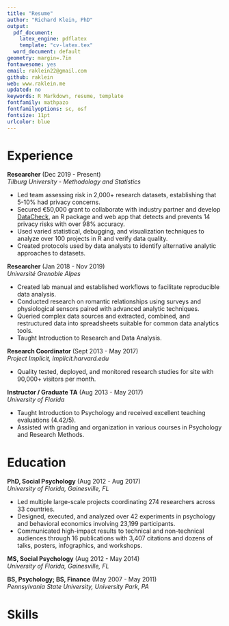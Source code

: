 ```yaml
---
title: "Resume"
author: "Richard Klein, PhD"
output:
  pdf_document:
    latex_engine: pdflatex
    template: "cv-latex.tex"
  word_document: default
geometry: margin=.7in
fontawesome: yes
email: raklein22@gmail.com
github: raklein
web: www.raklein.me
updated: no
keywords: R Markdown, resume, template
fontfamily: mathpazo
fontfamilyoptions: sc, osf
fontsize: 11pt
urlcolor: blue
---
```


# Experience
**Researcher** (Dec 2019 - Present)  
*Tilburg University - Methodology and Statistics*  

- Led team assessing risk in 2,000+ research datasets, establishing that 5-10% had privacy concerns. 
- Secured €50,000 grant to collaborate with industry partner and develop [DataCheck](https://libscie.github.io/datacheck-website/), an R package and web app that detects and prevents 14 privacy risks with over 98% accuracy. 
- Used varied statistical, debugging, and visualization techniques to analyze over 100 projects in R and verify data quality.
- Created protocols used by data analysts to identify alternative analytic approaches to datasets.  

**Researcher** (Jan 2018 - Nov 2019)  
*Université Grenoble Alpes*  

- Created lab manual and established workflows to facilitate reproducible data analysis.
- Conducted research on romantic relationships using surveys and physiological sensors paired with advanced analytic techniques. 
- Queried complex data sources and extracted, combined, and restructured data into spreadsheets suitable for common data analytics tools. 
<!-- - Organized the [Tech and Relationships conference](https://www.easp.eu/news/itm/-822.html) to stimulate industry/academia collaboration. -->
- Taught Introduction to Research and Data Analysis.

**Research Coordinator** (Sept 2013 - May 2017)  
*Project Implicit, implicit.harvard.edu*

- Quality tested, deployed, and monitored research studies for site with 90,000+ visitors per month. 
<!-- - Improved user experience and reduced attrition.  -->

**Instructor / Graduate TA** (Aug 2013 - May 2017)  
*University of Florida* 
<!-- Specifically, TA for: Fall 2013-Summer 2014; Spring 2015; Fall 2016-Spring 2017, Instructor for Fall 2014, Summer 2015 -->

- Taught Introduction to Psychology and received excellent teaching evaluations (4.42/5).
- Assisted with grading and organization in various courses in Psychology and Research Methods. 

<!-- **Lab Manager and Undergraduate Teaching Assistant** (2011-2012)   -->
<!-- *Pennsylvania State University*  -->

<!-- - Provided educational support to 1,500+ students in various courses. -->

# Education

**PhD, Social Psychology** (Aug 2012 - Aug 2017)  
*University of Florida, Gainesville, FL*  

- Led multiple large-scale projects coordinating 274 researchers across 33 countries. <!-- 16 languages -->
- Designed, executed, and analyzed over 42 experiments in psychology and behavioral economics involving 23,199 participants. 
- Communicated high-impact results to technical and non-technical audiences through 16 publications with 3,407 citations and dozens of talks, posters, infographics, and workshops.
<!-- and two of the most cited psychology papers from [2014](https://doi.org/10.1027/1864-9335/a000178) and [2018](https://doi.org/10.1177/2515245918810225). -->

**MS, Social Psychology** (Aug 2012 - May 2014)  
*University of Florida, Gainesville, FL*  

**BS, Psychology; BS, Finance** (May 2007 - May 2011)  
*Pennsylvania State University, University Park, PA*

# Skills
\begin{adjustwidth}{50pt}{50pt}
\centering Experimental design | Statistical data analysis | Data visualization | MS Office Suite| R | Rmarkdown | SPSS | Qualtrics | SQL | Machine learning (hobby)
\end{adjustwidth}

<!-- # Skills -->
<!-- \vspace{-\topsep} -->
<!-- \begin{multicols}{2} -->
<!-- \begin{itemize} -->
<!--   \setlength{\parskip}{0pt} -->
<!--   \setlength{\itemsep}{0pt plus 1pt} -->
<!--         \item Research methods and experimental design -->
<!--         \item Statistical data analysis -->
<!--         \item Interpreting research results -->
<!--         \item Social psychology -->
<!--         \item R, Rmarkdown, tidyverse, SPSS, Qualtrics, GitHub -->
<!--         \item Languages: English (native), French (intermediate) -->
<!-- \end{itemize} -->
<!-- \end{multicols} -->
<!-- \vspace{-\topsep} -->